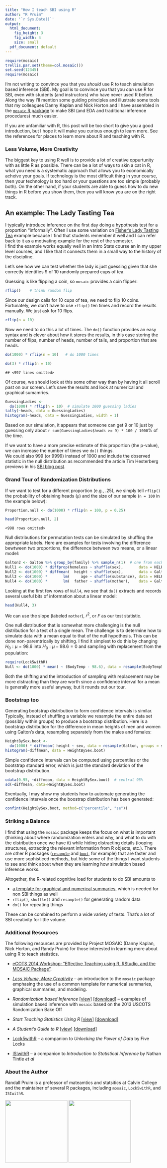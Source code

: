 ```yaml
---
title: "How I teach SBI using R"
author: "R Pruim"
date: '`r Sys.Date()`'
output:
  html_document:
    fig_height: 3
    fig_width: 4
    size: small
  pdf_document: default
---
```


```r
require(mosaic)
trellis.par.set(theme=col.mosaic())
set.seed(12345)
require(mosaic)
```

<!--
I've often been asked how I have students perform simulation 
based inference (SBI) using R.  The short answer is that I use the 
`mosaic` package because it keeps students' attention on the right
parts of the task (and off of the inessentials).  At least, that
was the goal when my co-authors Danny Kaplan and Nick Horton and I 
created this package.
-->

I'm not writing to convince you that you *should* use R to teach simulation based 
inference (SBI).
<!--
<del>
Choice of technology depends on many things, including short- 
and long-term learning objectives for and of the students, local infrastructure,
instructor familiarity, and budget.  R is a popular choice because it is free
and powerful enough to keep up with students as they progress through a program.
It is also a marketable skill.  But R can be daunting, especially if the instructor
is unfamiliar with R.  And, like any language, it can be used well or poorly.
</del> -->
My goal is to convince you that you *can* use R for SBI, even with
students (and instructors) who have never used R before. 
Along the way I'll mention
some guiding principles and illustrate some tools that 
my colleagues Danny Kaplan and Nick Horton and I have assembled in the 
[`mosaic` R package](https://github.com/ProjectMOSAIC/mosaic/blob/master/README.md) 
to make SBI (and EDA and traditional inference procedures) much easier.


If you are unfamiliar with R, this post will be too short to give you 
a good introduction, but I hope it will make you curious enough to learn more. 
See the references for places to learn more about R and teaching with R.

### Less Volume, More Creativity

The biggest key to using R well is to provide a lot of creative oppurtunity
with as little R as possible.  There can be a lot of ways to skin a cat in R,
what you need is a systematic approach that allows you to economically 
acheive your goals.  If technology is the most difficult thing in your course, 
then your technology is too hard or your questions are too simple (probably both).
On the other hand, if your students are able to guess how to do new things
in R before you show them, then you will know you are on the right track.

<!--
<del>
If you have used R before, I recommend the following exercise: Make a list of
all of the R commands you have introduced in your course. 
Organize them into themes.  Eliminate the unnecessary.  Replace one command with
another if it reduces the overall complexity of the R you are teaching and still
gets the job done.  Compare your list to 
[someone else's list](https://github.com/ProjectMOSAIC/mosaic/blob/master/vignettes/MinimalR.pdf)
and see if that leads you to adjust your list.
</del>

<del>
If you are going to do SBI, make sure that your non-SBI tools and your SBI tools
play well together.
</del>
-->

<!--
### <del>Don't teach programming</del>

<del>
Nearly everything I do with R in my courses involves simple, one-line, declarative
R statements. You won't see any `if()` statements or `for()` loops in my class -- not even for SBI. I focus on getting students to ask two questions:
</del>

 1. <del>What do I want R to do?</del>
 2. <del>What does R need to know to do that for me?</del>

<del>
If students can answer those questions, we're typically not far from writing 
down the R syntax to make it happen.  If they can't answer those questions,
then it doesn't matter what technology we are using, we have other work to do first.
</del>
-->

<!--
### Doing randomization tests 

The R part of conducting hypothesis tests generally boils down
to this:

 1. Compute a test statistic from the data.
 
    Often this will involve a numerical summary function 
    like `mean()` or a modeling function like `lm()`.  
    The `mosaic` package gives all these (and graphical summaries, too) 
    a common interface 
    so that they can be learned as a single cognitive template.
 
    *perhaps insert template graphic here*
 
 2. Figure out how to simulate a test statistic computed from
    random data assuming the null hypothesis is true. 

    The main functions I use to introduce randomness are
    `rflip()` (for "coin tosses"), `shuffle()` (for rearranging the order), 
    and `resample()` (for sampling with replacement). 
 
 3. Do that a lot of times.
 
    If we can do it once, then the `do()` function will let us do it 
    lots of times.
 
 4. Compare the test statistic from step 1 to the distribution in step 3.
 
    The same numerical and graphical summary functions used
    in step 1 can be used here because we make sure that the 
    output from step 3 is a data frame, just like the original
    sample data was.
 
Altogether, the R-related cognitive load for students is

  * [a template for graphical and numerical summaries](http://cran.r-project.org/web/packages/mosaic/vignettes/LessVolume-MoreCreativity.html), which is needed for non SBI things as well
  * `rflip()`, `shuffle()` and `resample()` for generating random data
  * `do()` for repeating things
 
These can be combined to perform a wide variety of tests.  That's a lot 
of creativity for little volume.

In what follows, I will focus primarily on step 3, generating the randomization 
distribution since the other steps involve components that would need to be 
in place for any course using R to analyse data.
-->

## An example: The Lady Tasting Tea

I typically introduce inference on the first day doing a hypothesis test 
for a  proportion "informally".  Often I use some variation on 
[Fisher's Lady Tasting Tea](http://en.wikipedia.org/wiki/Lady_tasting_tea) 
example because I find that students remember it well and I can refer back 
to it as a motivating example for the rest of the semester.  
I find the example works equally well
in an Intro Stats course an in my upper level courses, and I like that it 
connects them in a small way to the history of the discipline. 

Let's see how we can test whether the lady is just guessing given that 
she correctly identifies 9 of 10 randomly prepared cups of tea.

Guessing is like flipping a coin, so `mosaic` provides a coin flipper:

```r
rflip()    # think random flip
```
 
Since our design calls for 10 cups of tea, we need to flip 10 coins.
Fortunately, we don't have to use `rflip()` ten times and record 
the results manually.  We just ask for 10 flips.
 
```r
rflip(n = 10)
```
 
Now we need to do this a lot of times.  The `do()` function provides 
an easy syntax and is clever about how it stores the results, in this
case storing the number of flips, number of heads, number of tails,
and proportion that are heads.

```r
do(1000) * rflip(n = 10)   # do 1000 times 
```
```r
do(3) * rflip(n = 10)
```

```
## <997 lines omitted>
```

Of course, we should look at this some other way than by having 
it all scroll past on our screen.  Let's save the results and 
look at numerical and graphical sumamries.

```r
GuessingLadies <-
  do(1000) * rflip(n = 10)  # simulate 1000 guessing ladies
tally(~heads, data = GuessingLadies)
histogram(~heads, data = GuessingLadies, width = 1)
```

Based on our simulation, it appears that someone can get 9 or 10 just by
guessing only about `r sum(GuessingLadies$heads >= 9) * 100 / 1000`% of the time.

If we want to have a more precise estimate of this proportion (the p-value), 
we can increase the number of times we `do()` things.  
We could also 999 (or 9999) instead of 1000 and 
include the observed statistic in the null distribution as recommended
the article Tim Hesterberg previews in his 
[SBI blog post](https://www.causeweb.org/sbi/?p=521#more-521). 

### Grand Tour of Randomization Distributions

If we want to test for a different proportion (e.g., .25), we simply tell `rflip()`
the probability of obtaining heads (`p`) and the size of our sample (`n = 100` in 
the example below):

```r
Proportion.null <- do(1000) * rflip(n = 100, p = 0.25)   
```
```r
head(Proportion.null, 2)
```
```
<998 rows omitted>
```

Null distributions for permutation tests can be simulated by shuffling the 
appropriate labels.  Here are examples for tests involving the difference 
bewtween two proportions, the difference between two means, or 
a linear model:

```r
Galton2 <- Galton %>% group_by(family) %>% sample_n(1)  # one from each family
Null1 <- do(1000) * diffprop(homeless ~ shuffle(sex),       data = HELPrct)
Null2 <- do(1000) * diffmean(  height ~ shuffle(sex),       data = Galton2)
Null3 <- do(1000) *       lm(     age ~ shuffle(substance), data = HELPrct)  # ANOVA
Null4 <- do(1000) *       lm(  father ~ shuffle(mother),    data = Galton2)  # regression
```

Looking at the first few rows of `Null4`, we see that `do()` extracts and records
several useful bits of information about a linear model:

```r
head(Null4, 3)
```

We can use the slope (labeled `mother`), $r^2$, or $F$ as our test statistic.

One null distribution that is somewhat more challenging is the null distribution
for a test of a single mean.  The challenge is to determine how to simulate data
with a mean equal to that of the null hypothesis.  This can be done non-paremtrically
by shifting.  I find it simplest to do this by changing $H_0: \mu = 98.6$ into
$H_0: \mu - 98.6 = 0$ and sampling with replacement from the population:

```r
require(Lock5withR)
Null <- do(1000) * mean( ~ (BodyTemp - 98.6), data = resample(BodyTemp50))
```

Both the shifting and the introduction of sampling with replacement may be more 
distracting than they are worth since a confidence interval for a mean is 
generally more useful anyway, but it rounds out our tour.


### Bootstrap too

Generating bootstrap distribution to form confidence intervals is similar.
Typically, instead of shuffling a variable we resample the entire data
set (possibly within groups) to produce a bootstrap distribution.
Here is a bootstrap distribution for the difference in mean heights of 
men and women using Galton's data, resampling separately from the males
and females:

```r
HeightBySex.boot <- 
  do(1000) * diffmean( height ~ sex, data = resample(Galton, groups = sex) )
histogram(~diffmean, data = HeightBySex.boot)
```

Simple confidence intervals can be computed using percentiles or 
the bootstrap standard error, which is just the standard deviation 
of the bootstrap distribution.

```r
cdata(0.95, ~diffmean, data = HeightBySex.boot)  # central 95%
sd(~diffmean, data=HeightBySex.boot)
```

Eventually, I may show my students how to automate generating the confidence
intervals once the boostrap distribution has been generated:

```r
confint(HeightBySex.boot, method=c("percentile", "se"))
```

### Striking a Balance


I find that using the `mosaic` package keeps the focus on what is important 
(thinking about where randomization enters and why, and what to do
with the distribution once we have it)
while hiding distracting details 
(looping structures, extracting the relevant information from 
R objects, etc.).
There are other R packages 
([`resample`](http://cran.r-project.org/web/packages/resample/index.html) 
and 
[`boot`](http://cran.r-project.org/web/packages/boot/index.html), for example) 
that are faster and use more sophisticed methods, but hide some of the things 
I want students to see and think about when they are learning how simulation 
based inference works.

Altogether, the R-related cognitive load for students to do
SBI amounts to

  * [a template for graphical and numerical summaries](http://cran.r-project.org/web/packages/mosaic/vignettes/LessVolume-MoreCreativity.html), which is needed for non SBI things as well
  * `rflip()`, `shuffle()` and `resample()` for generating random data
  * `do()` for repeating things
 
These can be combined to perform a wide variety of tests.  That's a lot 
of SBI creativity for little volume.

### Additional Resources

The following resources are provided by Project MOSAIC (Danny Kaplan, Nick Horton, and Randy Pruim) for those interested in learning more about using R to teach
statistics.

  * [eCOTS 2014 Workshop: "Effective Teaching using R, RStudio, and the MOSAIC Package"](https://www.causeweb.org/ecots/ecots14/45/).
 
  * [*Less Volume, More Creativity*](http://cran.r-project.org/web/packages/mosaic/vignettes/LessVolume-MoreCreativity.html) -- an introduction to the `mosaic` package 
  emphasing the use of a common template for numerical summaries, graphical summaries, 
  and modeling.
 
  * *Randomization based Inference*
  [[view]](https://github.com/ProjectMOSAIC/mosaic/blob/master/vignettes/Resampling.pdf) 
  [[download]](https://github.com/ProjectMOSAIC/mosaic/raw/master/vignettes/Resampling.pdf) -- 
  examples of simulation based inference with `mosaic` based on the 
  2013 USCOTS Randomization Bake Off
 
 
  * *Start Teaching Statistics Using R*
 [[view]](Starting/MOSAIC-StartTeaching.pdf)
 [[download]](../../raw/master/Starting/MOSAIC-StartTeaching.pdf)
 
  * *A Student's Guide to R* 
 [[view]](StudentGuide/MOSAIC-StudentGuide.pdf)
 [[download]](../../raw/master/StudentGuide/MOSAIC-StudentGuide.pdf)
 
 * [Lock5withR](https://github.com/rpruim/Lock5withR/blob/master/README.md)
 -- a companion to *Unlocking the Power of Data* by Five Locks
 
 * [ISIwithR](https://github.com/rpruim/ISIwithR/blob/master/README.md)
 -- a companion to *Introduction to Statistical Inference* 
 by Nathan Tintle *et al*
 

### About the Author

Randall Pruim is a professor of 
mateamtics and statsitics at Calvin College and the maintainer of several
R packages, including `mosaic`, `Lock5withR`, and `ISIwithR`.

<img src="images/headshot-1.jpg"  style="width: 200px;" /img>
<img src="images/headshot-2.jpg"  style="width: 200px;" /img>
